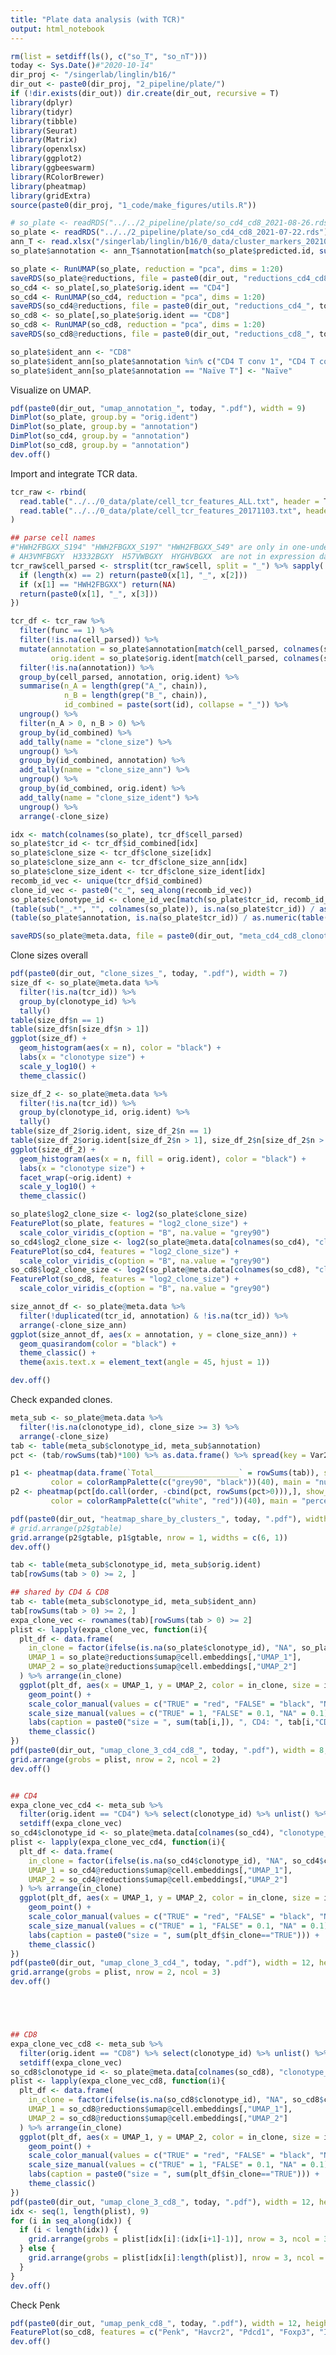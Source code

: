 ```yaml
---
title: "Plate data analysis (with TCR)"
output: html_notebook
---
```


```r
rm(list = setdiff(ls(), c("so_T", "so_nT")))
today <- Sys.Date()#"2020-10-14"
dir_proj <- "/singerlab/linglin/b16/"
dir_out <- paste0(dir_proj, "2_pipeline/plate/")
if (!dir.exists(dir_out)) dir.create(dir_out, recursive = T)
library(dplyr)
library(tidyr)
library(tibble)
library(Seurat)
library(Matrix)
library(openxlsx)
library(ggplot2)
library(ggbeeswarm)
library(RColorBrewer)
library(pheatmap)
library(gridExtra)
source(paste0(dir_proj, "1_code/make_figures/utils.R"))

# so_plate <- readRDS("../../2_pipeline/plate/so_cd4_cd8_2021-08-26.rds")
so_plate <- readRDS("../../2_pipeline/plate/so_cd4_cd8_2021-07-22.rds")
ann_T <- read.xlsx("/singerlab/linglin/b16/0_data/cluster_markers_20210826.xlsx", sheet = "T_annotation", colNames = T)
so_plate$annotation <- ann_T$annotation[match(so_plate$predicted.id, sub("T_", "", ann_T$cluster))]

so_plate <- RunUMAP(so_plate, reduction = "pca", dims = 1:20)
saveRDS(so_plate@reductions, file = paste0(dir_out, "reductions_cd4_cd8_", today, ".rds"))
so_cd4 <- so_plate[,so_plate$orig.ident == "CD4"]
so_cd4 <- RunUMAP(so_cd4, reduction = "pca", dims = 1:20)
saveRDS(so_cd4@reductions, file = paste0(dir_out, "reductions_cd4_", today, ".rds"))
so_cd8 <- so_plate[,so_plate$orig.ident == "CD8"]
so_cd8 <- RunUMAP(so_cd8, reduction = "pca", dims = 1:20)
saveRDS(so_cd8@reductions, file = paste0(dir_out, "reductions_cd8_", today, ".rds"))

so_plate$ident_ann <- "CD8"
so_plate$ident_ann[so_plate$annotation %in% c("CD4 T conv 1", "CD4 T conv 2", "Treg", "Treg prolif")] <- "CD4"
so_plate$ident_ann[so_plate$annotation == "Naïve T"] <- "Naïve"
```


Visualize on UMAP.
```r
pdf(paste0(dir_out, "umap_annotation_", today, ".pdf"), width = 9)
DimPlot(so_plate, group.by = "orig.ident")
DimPlot(so_plate, group.by = "annotation")
DimPlot(so_cd4, group.by = "annotation")
DimPlot(so_cd8, group.by = "annotation")
dev.off()
```

Import and integrate TCR data.
```r
tcr_raw <- rbind(
  read.table("../../0_data/plate/cell_tcr_features_ALL.txt", header = T, stringsAsFactors = F),
  read.table("../../0_data/plate/cell_tcr_features_20171103.txt", header = T, stringsAsFactors = F)
)

## parse cell names
#"HWH2FBGXX_S194" "HWH2FBGXX_S197" "HWH2FBGXX_S49" are only in one-underscore data; all other data are the same
# AH3VMFBGXY  H3332BGXY  H57VWBGXY  HYGHVBGXX  are not in expression data....
tcr_raw$cell_parsed <- strsplit(tcr_raw$cell, split = "_") %>% sapply(., function(x){
  if (length(x) == 2) return(paste0(x[1], "_", x[2]))
  if (x[1] == "HWH2FBGXX") return(NA)
  return(paste0(x[1], "_", x[3]))
})

tcr_df <- tcr_raw %>% 
  filter(func == 1) %>% 
  filter(!is.na(cell_parsed)) %>% 
  mutate(annotation = so_plate$annotation[match(cell_parsed, colnames(so_plate))],
         orig.ident = so_plate$orig.ident[match(cell_parsed, colnames(so_plate))]) %>% 
  filter(!is.na(annotation)) %>% 
  group_by(cell_parsed, annotation, orig.ident) %>% 
  summarise(n_A = length(grep("A_", chain)), 
            n_B = length(grep("B_", chain)), 
            id_combined = paste(sort(id), collapse = "_")) %>% 
  ungroup() %>% 
  filter(n_A > 0, n_B > 0) %>% 
  group_by(id_combined) %>% 
  add_tally(name = "clone_size") %>% 
  ungroup() %>% 
  group_by(id_combined, annotation) %>% 
  add_tally(name = "clone_size_ann") %>% 
  ungroup() %>% 
  group_by(id_combined, orig.ident) %>% 
  add_tally(name = "clone_size_ident") %>% 
  ungroup() %>%
  arrange(-clone_size)

idx <- match(colnames(so_plate), tcr_df$cell_parsed)
so_plate$tcr_id <- tcr_df$id_combined[idx]
so_plate$clone_size <- tcr_df$clone_size[idx]
so_plate$clone_size_ann <- tcr_df$clone_size_ann[idx]
so_plate$clone_size_ident <- tcr_df$clone_size_ident[idx]
recomb_id_vec <- unique(tcr_df$id_combined)
clone_id_vec <- paste0("c_", seq_along(recomb_id_vec))
so_plate$clonotype_id <- clone_id_vec[match(so_plate$tcr_id, recomb_id_vec)]
(table(sub("_.*", "", colnames(so_plate)), is.na(so_plate$tcr_id)) / as.numeric(table(sub("_.*", "", colnames(so_plate))))) %>% round(., 2)
(table(so_plate$annotation, is.na(so_plate$tcr_id)) / as.numeric(table(so_plate$annotation))) %>% round(., 2)

saveRDS(so_plate@meta.data, file = paste0(dir_out, "meta_cd4_cd8_clonotype_", today, ".rds"))
```


Clone sizes overall
```r
pdf(paste0(dir_out, "clone_sizes_", today, ".pdf"), width = 7)
size_df <- so_plate@meta.data %>% 
  filter(!is.na(tcr_id)) %>% 
  group_by(clonotype_id) %>% 
  tally()
table(size_df$n == 1)
table(size_df$n[size_df$n > 1])
ggplot(size_df) +
  geom_histogram(aes(x = n), color = "black") +
  labs(x = "clonotype size") +
  scale_y_log10() +
  theme_classic()

size_df_2 <- so_plate@meta.data %>% 
  filter(!is.na(tcr_id)) %>% 
  group_by(clonotype_id, orig.ident) %>% 
  tally()
table(size_df_2$orig.ident, size_df_2$n == 1)
table(size_df_2$orig.ident[size_df_2$n > 1], size_df_2$n[size_df_2$n > 1])
ggplot(size_df_2) +
  geom_histogram(aes(x = n, fill = orig.ident), color = "black") +
  labs(x = "clonotype size") +
  facet_wrap(~orig.ident) +
  scale_y_log10() +
  theme_classic()

so_plate$log2_clone_size <- log2(so_plate$clone_size)
FeaturePlot(so_plate, features = "log2_clone_size") +
  scale_color_viridis_c(option = "B", na.value = "grey90")
so_cd4$log2_clone_size <- log2(so_plate@meta.data[colnames(so_cd4), "clone_size_ident"])
FeaturePlot(so_cd4, features = "log2_clone_size") +
  scale_color_viridis_c(option = "B", na.value = "grey90")
so_cd8$log2_clone_size <- log2(so_plate@meta.data[colnames(so_cd8), "clone_size_ident"])
FeaturePlot(so_cd8, features = "log2_clone_size") +
  scale_color_viridis_c(option = "B", na.value = "grey90")

size_annot_df <- so_plate@meta.data %>% 
  filter(!duplicated(tcr_id, annotation) & !is.na(tcr_id)) %>% 
  arrange(-clone_size_ann)
ggplot(size_annot_df, aes(x = annotation, y = clone_size_ann)) +
  geom_quasirandom(color = "black") +
  theme_classic() +
  theme(axis.text.x = element_text(angle = 45, hjust = 1))

dev.off()
```

Check expanded clones.
```r
meta_sub <- so_plate@meta.data %>% 
  filter(!is.na(clonotype_id), clone_size >= 3) %>% 
  arrange(-clone_size)
tab <- table(meta_sub$clonotype_id, meta_sub$annotation) 
pct <- (tab/rowSums(tab)*100) %>% as.data.frame() %>% spread(key = Var2, value = Freq) %>% column_to_rownames(var = "Var1")

p1 <- pheatmap(data.frame(`Total___________________` = rowSums(tab)), show_rownames = F, cluster_cols = F, cluster_rows = F,
         color = colorRampPalette(c("grey90", "black"))(40), main = "number of cells")
p2 <- pheatmap(pct[do.call(order, -cbind(pct, rowSums(pct>0))),], show_rownames = F, cluster_cols = F, cluster_rows = F,
         color = colorRampPalette(c("white", "red"))(40), main = "percent of cells")

pdf(paste0(dir_out, "heatmap_share_by_clusters_", today, ".pdf"), width = 5)
# grid.arrange(p2$gtable)
grid.arrange(p2$gtable, p1$gtable, nrow = 1, widths = c(6, 1))
dev.off()

tab <- table(meta_sub$clonotype_id, meta_sub$orig.ident)
tab[rowSums(tab > 0) >= 2, ]

## shared by CD4 & CD8
tab <- table(meta_sub$clonotype_id, meta_sub$ident_ann)
tab[rowSums(tab > 0) >= 2, ]
expa_clone_vec <- rownames(tab)[rowSums(tab > 0) >= 2]
plist <- lapply(expa_clone_vec, function(i){
  plt_df <- data.frame(
    in_clone = factor(ifelse(is.na(so_plate$clonotype_id), "NA", so_plate$clonotype_id == i), levels = rev(c("TRUE", "FALSE", "NA"))),
    UMAP_1 = so_plate@reductions$umap@cell.embeddings[,"UMAP_1"],
    UMAP_2 = so_plate@reductions$umap@cell.embeddings[,"UMAP_2"]
  ) %>% arrange(in_clone)
  ggplot(plt_df, aes(x = UMAP_1, y = UMAP_2, color = in_clone, size = in_clone)) +
    geom_point() +
    scale_color_manual(values = c("TRUE" = "red", "FALSE" = "black", "NA" = "grey90")) +
    scale_size_manual(values = c("TRUE" = 1, "FALSE" = 0.1, "NA" = 0.1)) +
    labs(caption = paste0("size = ", sum(tab[i,]), ", CD4: ", tab[i,"CD4"], ", CD8: ", tab[i,"CD8"])) +
    theme_classic()
})
pdf(paste0(dir_out, "umap_clone_3_cd4_cd8_", today, ".pdf"), width = 8, height = 6)
grid.arrange(grobs = plist, nrow = 2, ncol = 2)
dev.off()


## CD4
expa_clone_vec_cd4 <- meta_sub %>% 
  filter(orig.ident == "CD4") %>% select(clonotype_id) %>% unlist() %>% as.character() %>% 
  setdiff(expa_clone_vec)
so_cd4$clonotype_id <- so_plate@meta.data[colnames(so_cd4), "clonotype_id"]
plist <- lapply(expa_clone_vec_cd4, function(i){
  plt_df <- data.frame(
    in_clone = factor(ifelse(is.na(so_cd4$clonotype_id), "NA", so_cd4$clonotype_id == i), levels = rev(c("TRUE", "FALSE", "NA"))),
    UMAP_1 = so_cd4@reductions$umap@cell.embeddings[,"UMAP_1"],
    UMAP_2 = so_cd4@reductions$umap@cell.embeddings[,"UMAP_2"]
  ) %>% arrange(in_clone)
  ggplot(plt_df, aes(x = UMAP_1, y = UMAP_2, color = in_clone, size = in_clone)) +
    geom_point() +
    scale_color_manual(values = c("TRUE" = "red", "FALSE" = "black", "NA" = "grey90")) +
    scale_size_manual(values = c("TRUE" = 1, "FALSE" = 0.1, "NA" = 0.1)) +
    labs(caption = paste0("size = ", sum(plt_df$in_clone=="TRUE"))) +
    theme_classic()
})
pdf(paste0(dir_out, "umap_clone_3_cd4_", today, ".pdf"), width = 12, height = 6)
grid.arrange(grobs = plist, nrow = 2, ncol = 3)
dev.off()





## CD8
expa_clone_vec_cd8 <- meta_sub %>% 
  filter(orig.ident == "CD8") %>% select(clonotype_id) %>% unlist() %>% as.character() %>% 
  setdiff(expa_clone_vec)
so_cd8$clonotype_id <- so_plate@meta.data[colnames(so_cd8), "clonotype_id"]
plist <- lapply(expa_clone_vec_cd8, function(i){
  plt_df <- data.frame(
    in_clone = factor(ifelse(is.na(so_cd8$clonotype_id), "NA", so_cd8$clonotype_id == i), levels = rev(c("TRUE", "FALSE", "NA"))),
    UMAP_1 = so_cd8@reductions$umap@cell.embeddings[,"UMAP_1"],
    UMAP_2 = so_cd8@reductions$umap@cell.embeddings[,"UMAP_2"]
  ) %>% arrange(in_clone)
  ggplot(plt_df, aes(x = UMAP_1, y = UMAP_2, color = in_clone, size = in_clone)) +
    geom_point() +
    scale_color_manual(values = c("TRUE" = "red", "FALSE" = "black", "NA" = "grey90")) +
    scale_size_manual(values = c("TRUE" = 1, "FALSE" = 0.1, "NA" = 0.1)) +
    labs(caption = paste0("size = ", sum(plt_df$in_clone=="TRUE"))) +
    theme_classic()
})
pdf(paste0(dir_out, "umap_clone_3_cd8_", today, ".pdf"), width = 12, height = 9)
idx <- seq(1, length(plist), 9)
for (i in seq_along(idx)) {
  if (i < length(idx)) {
    grid.arrange(grobs = plist[idx[i]:(idx[i+1]-1)], nrow = 3, ncol = 3)
  } else {
    grid.arrange(grobs = plist[idx[i]:length(plist)], nrow = 3, ncol = 3)
  }
}
dev.off()
```


Check Penk
```r
pdf(paste0(dir_out, "umap_penk_cd8_", today, ".pdf"), width = 12, height = 6)
FeaturePlot(so_cd8, features = c("Penk", "Havcr2", "Pdcd1", "Foxp3", "Il2ra", "Il7r"), ncol = 3, pt.size = 0.5, sort.cell = T)
dev.off()
```

